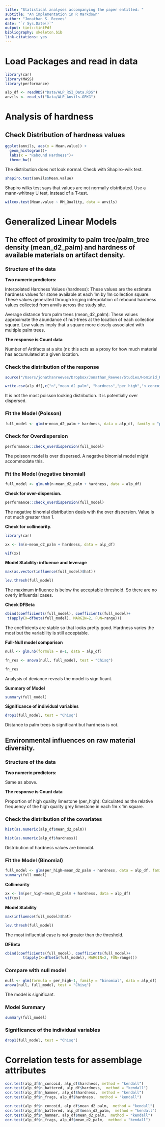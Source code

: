 ```yaml
---
title: "Statistical analyses accompanying the paper entitled: "
subtitle: "An implementation in R Markdown"
author: "Jonathan S. Reeves"
date: "`r Sys.Date()`"
output: tint::tintPdf
bibliography: skeleton.bib
link-citations: yes
---
```


# Load Packages and read in data
```r
library(car)
library(MASS)
library(performance)

alp_df <- readRDS("Data/ALP_RSI_Data.RDS")
anvils <- read_sf("Data/ALP_Anvils.GPKG")
```

# Analysis of hardness

## Check Distribution of hardness values 

```r

ggplot(anvils, aes(x = Mean.value)) + 
  geom_histogram()+
  labs(x = "Rebound Hardness")+
  theme_bw()

```

The distribution does not look normal. Check with Shapiro-wilk test.

```r

shapiro.test(anvils$Mean.value)

```

Shapiro wilks test says that values are not normally distributed. Use a mann-whitney U test, instead of a T-test.

```r

wilcox.test(Mean.value ~ RM_Quality, data = anvils)
```
# Generalized Linear Models

## The effect of proximity to palm tree/palm_tree density (mean_d2_palm) and hardness of available materials on artifact density.

### Structure of the data

**Two numeric predictors:**

Interpolated Hardness Values (hardness): These values are the estimate hardness values for stone available at each 1m by 1m collection square. These values generated through kriging interpolation of rebound hardness values collected from anvils across the study site. 

Average distance from palm trees (mean_d2_palm): These values approximate the abundance of nut-trees at the location of each collection square. Low values imply that a square more closely associated with multiple palm trees. 

**The response is Count data** 

Number of Artifacts at a site (n): this acts as a proxy for how much material has accumulated at a given location.

### Check the distribution of the response

```r

source("/Users/jonathanreeves/Dropbox/Jonathan_Reeves/Studies/Hominid_Paleobiology/Coursework/Spring_2018/Linear_Models/Functions/diagnostic_fcns.r")

write.csv(alp_df[,c("n","mean_d2_palm", "hardness","per_high","n_concoid", "n_battered","n_hammer","n_frags")], "../Data_and_Code/ALP_Squares_in_context_.csv")

```

It is not the most poisson looking distribution. It is potentially over dispersed.

### Fit the Model (Poisson)

```r

full_model <- glm(n~mean_d2_palm + hardness, data = alp_df, family = "poisson")

```

### Check for Overdispersion

```r
performance::check_overdispersion(full_model)
```

The poisson model is over dispersed. A negative binomial model might accommodate this.

### Fit the Model (negative binomial)

```r

full_model <- glm.nb(n~mean_d2_palm + hardness, data = alp_df)

```

**Check for over-dispersion.**


```r
performance::check_overdispersion(full_model)
```
The negative binomial distribution deals with the over dispersion. 
Value is not much greater than 1.

**Check for collinearity.** 

```r
library(car)

xx <- lm(n~mean_d2_palm + hardness, data = alp_df)

vif(xx)

```

**Model Stability: influence and leverage**


```r

max(as.vector(influence(full_model)$hat))

lev.thresh(full_model)

```

The maximum influence is below the acceptable threshold. So there are no overly influential cases. 

**Check DFBeta**

```r

cbind(coefficients(full_model), coefficients(full_model)+
 t(apply(X=dfbeta(full_model), MARGIN=2, FUN=range)))

```

The coefficients are stable so that looks pretty good. Hardness varies the most but the variability is still acceptable.    

**Full-Null model comparison**

```r

null <- glm.nb(formula = n~1, data = alp_df)

fn_res <- anova(null, full_model, test = "Chisq")

fn_res
```

Analysis of deviance reveals the model is significant.

**Summary of Model**

```r
summary(full_model)
```

**Significance of individual variables**

```r
drop1(full_model, test = "Chisq")
```
Distance to palm trees is significant but hardness is not. 


## Environmental influences on raw material diversity.

### Structure of the data

**Two numeric predictors:**

Same as above.

**The response is Count data** 

Proportion of high quality limestone (per_high): Calculated as the relative frequency of the high quality grey limestone in each 1m x 1m square.  


### Check the distribution of the covariates

```r
hist(as.numeric(alp_df$mean_d2_palm))
```

```r
hist(as.numeric(alp_df$hardness))
```
Distribution of hardness values are bimodal. 


### Fit the Model (Binomial)


```r
full_model <- glm(per_high~mean_d2_palm + hardness, data = alp_df, family = binomial(link = "logit"))
summary(full_model)
```

**Collinearity**

```r
xx <- lm(per_high~mean_d2_palm + hardness, data = alp_df)
vif(xx)
```

**Model Stability**

```r
max(influence(full_model)$hat)

lev.thresh(full_model)
```
The most influential case is not greater than the threshold. 

**DFBeta**

```r

cbind(coefficients(full_model), coefficients(full_model)+
        t(apply(X=dfbeta(full_model), MARGIN=2, FUN=range)))

```
### Compare with null model
```r
null <- glm(formula = per_high~1, family = "binomial", data = alp_df)
anova(null, full_model, test = "Chisq")

```
The model is significant. 


### Model Summary

```r
summary(full_model)
```


### Significance of the individual variables 

```r
drop1(full_model, test = "Chisq")
```
# Correlation tests for assemblage attributes


```r
cor.test(alp_df$n_concoid, alp_df$hardness, method = "kendall")
cor.test(alp_df$n_battered, alp_df$hardness,  method = "kendall")
cor.test(alp_df$n_hammer, alp_df$hardness,  method = "kendall")
cor.test(alp_df$n_frags, alp_df$hardness,  method = "kendall")

cor.test(alp_df$n_concoid, alp_df$mean_d2_palm,  method = "kendall")
cor.test(alp_df$n_battered, alp_df$mean_d2_palm,  method = "kendall")
cor.test(alp_df$n_hammer, alp_df$mean_d2_palm,  method = "kendall")
cor.test(alp_df$n_frags, alp_df$mean_d2_palm,  method = "kendall")
```